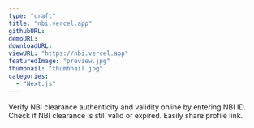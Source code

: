 ```yaml
---
type: "craft"
title: "nbi.vercel.app"
githubURL:
demoURL:
downloadURL:
viewURL: "https://nbi.vercel.app"
featuredImage: "preview.jpg"
thumbnail: "thumbnail.jpg"
categories:
  - "Next.js"
---
```


Verify NBI clearance authenticity and validity online by entering NBI ID. Check if NBI clearance is still valid or expired. Easily share profile link.
